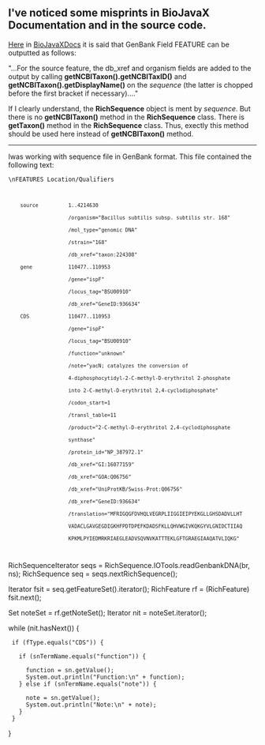 == I've noticed some misprints in BioJavaX Documentation and in the source code. ==

[[BioJava:BioJavaXDocs#Writing_2|Here]] in [[BioJava:BioJavaXDocs|BioJavaXDocs]] it is said that GenBank Field FEATURE can be outputted as follows:

"...For the source feature, the db_xref and organism fields are added to the output by calling '''getNCBITaxon().getNCBITaxID()''' and '''getNCBITaxon().getDisplayName()''' on the ''sequence'' (the latter is chopped before the first bracket if necessary)...."

If I clearly understand, the '''RichSequence''' object is ment by ''sequence''. But there is no '''getNCBITaxon()''' method in the '''RichSequence''' class. There is '''getTaxon()''' method in the '''RichSequence''' class. Thus, exectly this method should be used here instead of '''getNCBITaxon()''' method.

----
Iwas working with sequence file in GenBank format. This file contained the following text:

<code>\nFEATURES             Location/Qualifiers
     source          1..4214630
                     /organism="Bacillus subtilis subsp. subtilis str. 168"
                     /mol_type="genomic DNA"
                     /strain="168"
                     /db_xref="taxon:224308"
     gene            110477..110953
                     /gene="ispF"
                     /locus_tag="BSU00910"
                     /db_xref="GeneID:936634"
     CDS             110477..110953
                     /gene="ispF"
                     /locus_tag="BSU00910"
                     /function="unknown"
                     /note="yacN; catalyzes the conversion of
                     4-diphosphocytidyl-2-C-methyl-D-erythritol 2-phosphate
                     into 2-C-methyl-D-erythritol 2,4-cyclodiphosphate"
                     /codon_start=1
                     /transl_table=11
                     /product="2-C-methyl-D-erythritol 2,4-cyclodiphosphate
                     synthase"
                     /protein_id="NP_387972.1"
                     /db_xref="GI:16077159"
                     /db_xref="GOA:Q06756"
                     /db_xref="UniProtKB/Swiss-Prot:Q06756"
                     /db_xref="GeneID:936634"
                     /translation="MFRIGQGFDVHQLVEGRPLIIGGIEIPYEKGLLGHSDADVLLHT
                     VADACLGAVGEGDIGKHFPDTDPEFKDADSFKLLQHVWGIVKQKGYVLGNIDCTIIAQ
                     KPKMLPYIEDMRKRIAEGLEADVSQVNVKATTTEKLGFTGRAEGIAAQATVLIQKG"
</code>

<java>

RichSequenceIterator seqs = RichSequence.IOTools.readGenbankDNA(br, ns);
RichSequence seq = seqs.nextRichSequence();

Iterator fsit = seq.getFeatureSet().iterator();
RichFeature rf = (RichFeature) fsit.next();

Set noteSet = rf.getNoteSet();
Iterator nit = noteSet.iterator();

while (nit.hasNext()) {

  if (fType.equals("CDS")) {

    if (snTermName.equals("function")) {

      function = sn.getValue();
      System.out.println("Function:\n" + function);
    } else if (snTermName.equals("note")) {

      note = sn.getValue();
      System.out.println("Note:\n" + note);
    }
  }
}
</java>
